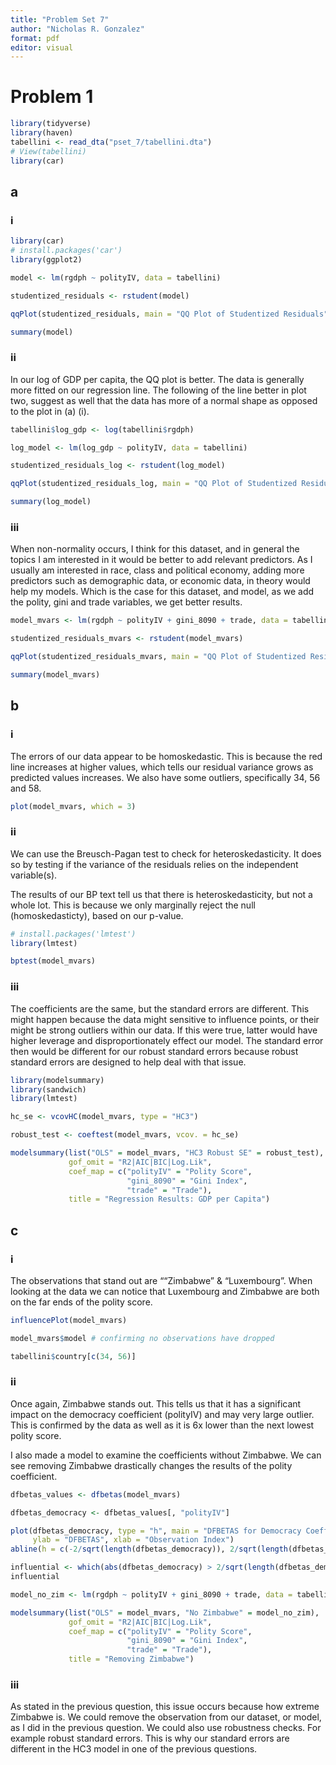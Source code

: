 ```yaml
---
title: "Problem Set 7"
author: "Nicholas R. Gonzalez"
format: pdf
editor: visual
---
```



# Problem 1 

```r
library(tidyverse)
library(haven)
tabellini <- read_dta("pset_7/tabellini.dta")
# View(tabellini)
library(car)

```

## a

### i

```r
library(car)
# install.packages('car')
library(ggplot2)

model <- lm(rgdph ~ polityIV, data = tabellini)

studentized_residuals <- rstudent(model)

qqPlot(studentized_residuals, main = "QQ Plot of Studentized Residuals", pch = 20)

summary(model)
```

### ii 

In our log of GDP per capita, the QQ plot is better. The data is generally more fitted on our regression line. The following of the line better in plot two, suggest as well that the data has more of a normal shape as opposed to the plot in (a) (i). 

```r

tabellini$log_gdp <- log(tabellini$rgdph)

log_model <- lm(log_gdp ~ polityIV, data = tabellini)

studentized_residuals_log <- rstudent(log_model)

qqPlot(studentized_residuals_log, main = "QQ Plot of Studentized Residuals", pch = 19)

summary(log_model)
```

### iii

When non-normality occurs, I think for this dataset, and in general the topics I am interested in it would be better to add relevant predictors. As I usually am interested in race, class and political economy, adding more predictors such as demographic data, or economic data, in theory would help my models. Which is the case for this dataset, and model, as we add the polity, gini and trade variables, we get better results. 


```r

model_mvars <- lm(rgdph ~ polityIV + gini_8090 + trade, data = tabellini)

studentized_residuals_mvars <- rstudent(model_mvars)

qqPlot(studentized_residuals_mvars, main = "QQ Plot of Studentized Residuals", pch = 19)

summary(model_mvars)
```

## b

### i 

The errors of our data appear to be homoskedastic. This is because the red line increases at higher values, which tells our residual variance grows as predicted values increases. We also have some outliers, specifically 34, 56 and 58. 


```r
plot(model_mvars, which = 3)
```

### ii 

We can use the Breusch-Pagan test to check for heteroskedasticity. It does so by testing if the variance of the residuals relies on the independent variable(s).

The results of our BP text tell us that there is heteroskedasticity, but not a whole lot. This is because we only marginally reject the null (homoskedasticty), based on our p-value. 


```r

# install.packages('lmtest')
library(lmtest)

bptest(model_mvars)

```


### iii

The coefficients are the same, but the standard errors are different. This might happen because the data might sensitive to influence points, or their might be strong outliers within our data. If this were true, latter would have higher leverage and disproportionately effect our model. The standard error then would be different for our robust standard errors because robust standard errors are designed to help deal with that issue. 



```r

library(modelsummary)
library(sandwich) 
library(lmtest)   

hc_se <- vcovHC(model_mvars, type = "HC3")

robust_test <- coeftest(model_mvars, vcov. = hc_se)

modelsummary(list("OLS" = model_mvars, "HC3 Robust SE" = robust_test),
             gof_omit = "R2|AIC|BIC|Log.Lik",
             coef_map = c("polityIV" = "Polity Score", 
                          "gini_8090" = "Gini Index", 
                          "trade" = "Trade"),
             title = "Regression Results: GDP per Capita")
```



## c


### i

The observations that stand out are ""Zimbabwe" & "Luxembourg". When looking at the data we can notice that Luxembourg and Zimbabwe are both on the far ends of the polity score. 

```r

influencePlot(model_mvars)

model_mvars$model # confirming no observations have dropped 

tabellini$country[c(34, 56)]

```



### ii 

Once again, Zimbabwe stands out. This tells us that it has a significant impact on the democracy coefficient (polityIV) and may very large outlier. This is confirmed by the data as well as it is 6x lower than the next lowest polity score. 

I also made a model to examine the coefficients without Zimbabwe. We can see removing Zimbabwe drastically changes the results of the polity coefficient.


```r

dfbetas_values <- dfbetas(model_mvars)

dfbetas_democracy <- dfbetas_values[, "polityIV"]

plot(dfbetas_democracy, type = "h", main = "DFBETAS for Democracy Coefficient", 
     ylab = "DFBETAS", xlab = "Observation Index")
abline(h = c(-2/sqrt(length(dfbetas_democracy)), 2/sqrt(length(dfbetas_democracy))), col = "red", lty = 2)

influential <- which(abs(dfbetas_democracy) > 2/sqrt(length(dfbetas_democracy)))
influential
```

```r

model_no_zim <- lm(rgdph ~ polityIV + gini_8090 + trade, data = tabellini[-34, ])

modelsummary(list("OLS" = model_mvars, "No Zimbabwe" = model_no_zim),
             gof_omit = "R2|AIC|BIC|Log.Lik",
             coef_map = c("polityIV" = "Polity Score", 
                          "gini_8090" = "Gini Index", 
                          "trade" = "Trade"),
             title = "Removing Zimbabwe")
```

### iii

As stated in the previous question, this issue occurs because how extreme Zimbabwe is. We could remove the observation from our dataset, or model, as I did in the previous question. We could also use robustness checks. For example robust standard errors. This is why our standard errors are different in the HC3 model in one of the previous questions. 




